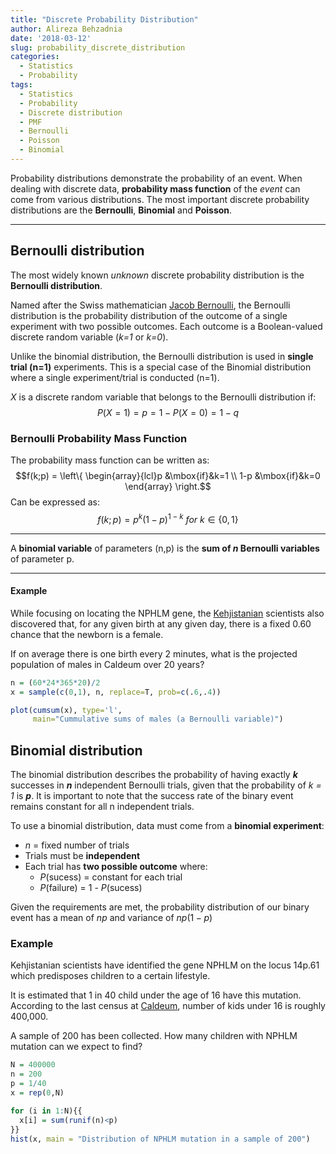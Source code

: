 ```yaml
---
title: "Discrete Probability Distribution"
author: Alireza Behzadnia
date: '2018-03-12'
slug: probability_discrete_distribution
categories:
  - Statistics
  - Probability
tags:
  - Statistics
  - Probability
  - Discrete distribution
  - PMF
  - Bernoulli
  - Poisson
  - Binomial
---
```


Probability distributions demonstrate the probability of an event. When dealing with discrete data, **probability mass function** of the *event* can come from various distributions. The most important discrete probability distributions are the **Bernoulli**, **Binomial** and **Poisson**.

<!--more-->

***
## Bernoulli distribution
The most widely known _unknown_ discrete probability distribution is the **Bernoulli distribution**.

Named after the Swiss mathematician [Jacob Bernoulli](https://en.wikipedia.org/wiki/Jacob_Bernoulli), the Bernoulli distribution is the probability distribution of the outcome of a single experiment with two possible outcomes. Each outcome is a Boolean-valued discrete random variable (*k=1* or *k=0*).

Unlike the binomial distribution, the Bernoulli distribution is used in **single trial (n=1)** experiments. This is a special case of the Binomial distribution where a single experiment/trial is conducted (n=1).

$X$ is a discrete random variable that belongs to the Bernoulli distribution if:
$$ P(X=1) = p = 1 - P(X = 0) = 1 - q $$

### Bernoulli Probability Mass Function
The probability mass function can be written as:
$$f(k;p) = \left\{ \begin{array}{lcl}p &\mbox{if}&k=1 \\ 1-p &\mbox{if}&k=0 \end{array} \right.$$
Can be expressed as:
$$f(k;p) = p^k(1-p)^{1-k} ~for~k\in \{0,1\}  $$



***
A **binomial variable** of parameters (n,p) is the **sum of $n$ Bernoulli variables** of parameter p.

***

#### Example
While focusing on locating the NPHLM gene, the [Kehjistanian](http://diablo.wikia.com/wiki/Kehjistan) scientists also discovered that, for any given birth at any given day, there is a fixed 0.60 chance that the newborn is a female.

If on average there is one birth every 2 minutes, what is the projected population of males in Caldeum over 20 years?
```r
n = (60*24*365*20)/2
x = sample(c(0,1), n, replace=T, prob=c(.6,.4))
```

```r
plot(cumsum(x), type='l',
     main="Cummulative sums of males (a Bernoulli variable)")
```

## Binomial distribution

The binomial distribution describes the probability of having exactly ___k___ successes in ___n___ independent Bernoulli trials, given that the probability of _k = 1_ is ___p___. It is important to note that the success rate of the binary event remains constant for all n independent trials.

To use a binomial distribution, data must come from a **binomial experiment**:

- $n$ = fixed number of trials
- Trials must be **independent**
- Each trial has **two possible outcome** where:
    - *P*(sucess) = constant for each trial
    - *P*(failure) = 1 - *P*(sucess)

Given the requirements are met, the probability distribution of our binary event has a mean of $np$ and variance of $np(1-p)$

### Example
Kehjistanian scientists have identified the gene NPHLM on the locus 14p.61 which predisposes children to a certain lifestyle.

It is estimated that 1 in 40 child under the age of 16 have this mutation. According to the last census at [Caldeum](http://diablo.wikia.com/wiki/Caldeum), number of kids under 16 is roughly 400,000.

A sample of 200 has been collected. How many children with NPHLM mutation can we expect to find?

```r
N = 400000
n = 200
p = 1/40
x = rep(0,N)
```

```r
for (i in 1:N){{
  x[i] = sum(runif(n)<p)
}}
hist(x, main = "Distribution of NPHLM mutation in a sample of 200")
```

